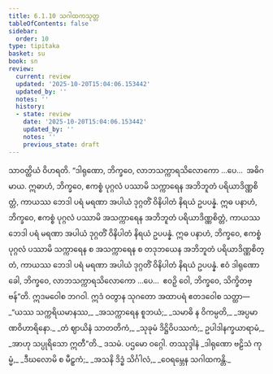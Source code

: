 ```yaml
---
title: 6.1.10 သဂါထကသုတ္တ
tableOfContents: false
sidebar:
  order: 10
type: tipitaka
basket: su
book: sn
review:
  current: review
  updated: '2025-10-20T15:04:06.153442'
  updated_by: ''
  notes: ''
  history:
  - state: review
    date: '2025-10-20T15:04:06.153442'
    updated_by: ''
    notes: ''
    previous_state: draft
---
```



<DynamicBreadcrumb />


<ReviewStatus review={frontmatter.review} showDetails={true} />

<HypothesisAnnotation frontmatter={frontmatter} />

<Division number="166" book="sn" e="ch" v="18" p="304">

<Paragraph number="1043" book="sn">
သာဝတ္ထိယံ ဝိဟရတိ. “ဒါရုဏော, ဘိက္ခဝေ, လာဘသက္ကာရသိလောကော …ပေ…  အဓိဂမာယ. ဣဓာဟံ, ဘိက္ခဝေ, ဧကစ္စံ ပုဂ္ဂလံ ပဿာမိ သက္ကာရေန အဘိဘူတံ ပရိယာဒိဏ္ဏစိတ္တံ, ကာယဿ ဘေဒါ ပရံ မရဏာ အပါယံ ဒုဂ္ဂတိံ ဝိနိပါတံ နိရယံ ဥပပန္နံ. ဣဓ ပနာဟံ, ဘိက္ခဝေ, ဧကစ္စံ ပုဂ္ဂလံ ပဿာမိ အသက္ကာရေန အဘိဘူတံ ပရိယာဒိဏ္ဏစိတ္တံ, ကာယဿ ဘေဒါ ပရံ မရဏာ အပါယံ ဒုဂ္ဂတိံ ဝိနိပါတံ နိရယံ ဥပပန္နံ. ဣဓ ပနာဟံ, ဘိက္ခဝေ, ဧကစ္စံ ပုဂ္ဂလံ ပဿာမိ သက္ကာရေန စ အသက္ကာရေန စ တဒုဘယေန အဘိဘူတံ ပရိယာဒိဏ္ဏစိတ္တံ, ကာယဿ ဘေဒါ ပရံ မရဏာ အပါယံ ဒုဂ္ဂတိံ ဝိနိပါတံ နိရယံ ဥပပန္နံ. ဧဝံ ဒါရုဏော ခေါ, ဘိက္ခဝေ, လာဘသက္ကာရသိလောကော …ပေ…  ဧဝဉှိ ဝေါ, ဘိက္ခဝေ, သိက္ခိတဗ္ဗန်”တိ.
</Paragraph>

<Paragraph number="1044" book="sn">
ဣဒမဝေါစ ဘဂဝါ. ဣဒံ ဝတွာန သုဂတော အထာပရံ ဧတဒဝေါစ သတ္ထာ—
</Paragraph>

<Paragraph number="1045" type="verses" book="sn">
_“ယဿ သက္ကရိယမာနဿ,_  
_အသက္ကာရေန စူဘယံ;_  
_သမာဓိ န ဝိကမ္ပတိ,_  
_အပ္ပမာဏဝိဟာရိနော._  

</Paragraph>

<Paragraph number="1046" type="verses" book="sn">
_တံ ဈာယိနံ သာတတိကံ,_  
_သုခုမံ ဒိဋ္ဌိဝိပဿကံ;_  
ဥပါဒါနက္ခယာရာမံ,_  
_အာဟု သပ္ပုရိသော ဣတီ”တိ._  


</Paragraph>
</Division>

<Paragraph number="1047" type="center" book="sn">
ဒသမံ.



</Paragraph>

<Paragraph number="1048" type="center" book="sn">
ပဌမော ဝဂ္ဂေါ.



</Paragraph>

<Paragraph number="1049" type="center" book="sn">
တဿုဒ္ဒါနံ


</Paragraph>

<Paragraph number="1050" type="verses" book="sn">
_ဒါရုဏော ဗဠိသံ ကုမ္မံ,_  
_ဒီဃလောမိ စ မီဠှကံ;_  
_အသနိ ဒိဒ္ဓံ သိင်္ဂါလံ,_  
_ဝေရမ္ဘေန သဂါထကန္တိ._
</Paragraph>